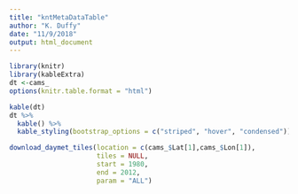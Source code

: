 ```yaml
---
title: "kntMetaDataTable"
author: "K. Duffy"
date: "11/9/2018"
output: html_document
---
```


```r
library(knitr)
library(kableExtra)
dt <-cams_
options(knitr.table.format = "html") 
```

```r
kable(dt)
dt %>%
  kable() %>%
  kable_styling(bootstrap_options = c("striped", "hover", "condensed"))
```

```r
download_daymet_tiles(location = c(cams_$Lat[1],cams_$Lon[1]),
                      tiles = NULL,
                      start = 1980,
                      end = 2012,
                      param = "ALL")
```
